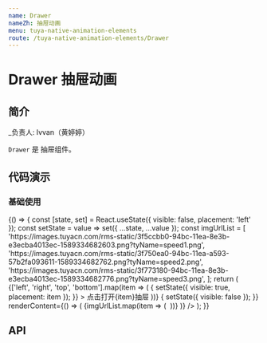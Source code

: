 ```yaml
---
name: Drawer
nameZh: 抽屉动画
menu: tuya-native-animation-elements
route: /tuya-native-animation-elements/Drawer
---
```



# Drawer 抽屉动画

## 简介

\_负责人: Ivvan（黄婷婷）

`Drawer` 是 抽屉组件。

## 代码演示

### 基础使用

<Playground>
  {() => {
    const [state, set] = React.useState({ visible: false, placement: 'left' });
    const setState = value => set({ ...state, ...value });
    const imgUrlList = [
      'https://images.tuyacn.com/rms-static/3f5ccbb0-94bc-11ea-8e3b-e3ecba4013ec-1589334682603.png?tyName=speed1.png',
      'https://images.tuyacn.com/rms-static/3f750ea0-94bc-11ea-a593-57b2fa093611-1589334682762.png?tyName=speed2.png',
      'https://images.tuyacn.com/rms-static/3f773180-94bc-11ea-8e3b-e3ecba4013ec-1589334682776.png?tyName=speed3.png',
    ];
    return (
      <View
        style={{
          height: '100%',
          alignItems: 'center',
          justifyContent: 'center',
          flexDirection: 'row',
        }}
      >
        {['left', 'right', 'top', 'bottom'].map(item => (
          <TouchableOpacity
            key={item}
            onPress={() => {
              setState({ visible: true, placement: item });
            }}
          >
            <View
              style={{
                width: 60,
                height: 60,
                backgroundColor: 'red',
                justifyContent: 'center',
                alignItems: 'center',
                marginRight: 16,
              }}
            >
              <Text>点击打开{item}抽屉</Text>
            </View>
          </TouchableOpacity>
        ))}
        <Drawer
          width={['left', 'right'].includes(state.placement) ? 375 / 2 : 375}
          height={['left', 'right'].includes(state.placement) ? 812 : 812 / 2}
          placement={state.placement}
          visible={state.visible}
          onClose={() => {
            setState({ visible: false });
          }}
          renderContent={() => (
            <View
              style={{
                width: '100%',
                height: '100%',
                backgroundColor: 'red',
              }}
            >
              {imgUrlList.map(item => (
                <View
                  style={{ flexDirection: 'row', justifyContent: 'center', alignItems: 'center' }}
                  key={item}
                >
                  <Image source={{ uri: item }} style={{ width: 100, height: 100 }} />
                </View>
              ))}
            </View>
          )}
        />
      </View>
    );
  }}
</Playground>

## API

<Props path="tuya-native-animation-elements/src/components/drawer/index.js" of={Drawer} />
